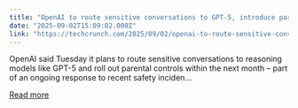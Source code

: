 ```yaml
---
title: "OpenAI to route sensitive conversations to GPT-5, introduce parental controls"
date: "2025-09-02T15:09:02.000Z"
link: "https://techcrunch.com/2025/09/02/openai-to-route-sensitive-conversations-to-gpt-5-introduce-parental-controls/"
---
```


OpenAI said Tuesday it plans to route sensitive conversations to reasoning models like GPT-5 and roll out parental controls within the next month – part of an ongoing response to recent safety inciden...

[Read more](https://techcrunch.com/2025/09/02/openai-to-route-sensitive-conversations-to-gpt-5-introduce-parental-controls/)
